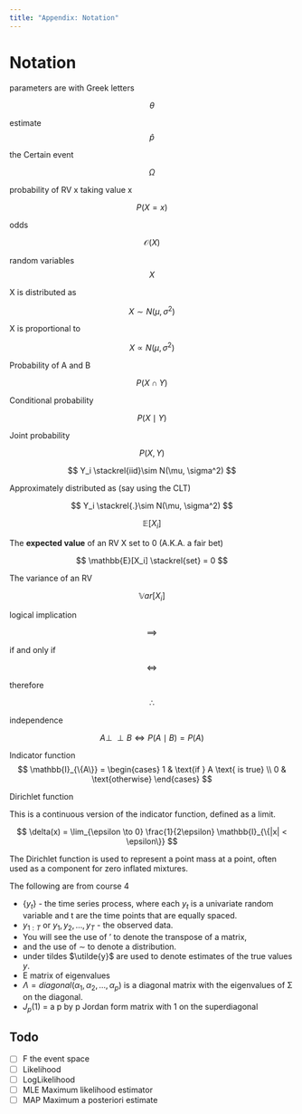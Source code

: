 ```yaml
---
title: "Appendix: Notation"
---
```


# Notation

parameters are with Greek letters

$$
\theta
$$

estimate $$\hat{p}$$

the Certain event

$$
\Omega
$$

probability of RV x taking value x

$$
P(X=x)
$$

odds 

$$
\mathcal{O}(X)
$$

random variables 
$$
X
$$

X is distributed as

$$X
\sim N(\mu, \sigma^2)
$$

X is proportional to

$$
X\propto N(\mu, \sigma^2)
$$

Probability of A and B

$$
P(X \cap Y)
$$

Conditional probability

$$
P(X \mid Y)
$$

Joint probability

$$
P(X,Y)
$$

$$
Y_i \stackrel{iid}\sim N(\mu, \sigma^2)
$$

Approximately distributed as (say using the CLT)

$$
Y_i \stackrel{.}\sim N(\mu, \sigma^2)
$$

$$
\mathbb{E}[X_i]
$$

The **expected value** of an RV X set to 0 (A.K.A. a fair bet)

$$
\mathbb{E}[X_i]  \stackrel{set} = 0
$$

The variance of an RV

$$\mathbb{V}ar[X_i]$$

logical implication

$$
\implies
$$

if and only if

$$
\iff
$$

therefore

$$
\therefore
$$

independence

$$
A \perp \!\!\! \perp B \iff P(A \mid B) = P(A)
$$

Indicator function
$$
\mathbb{I}_{\{A\}} = \begin{cases}
1 & \text{if } A \text{ is true} \\ 0 & \text{otherwise} \end{cases}
$$

Dirichlet function

This is a continuous version of the indicator function, defined as a limit.

$$
\delta(x) = \lim_{\epsilon \to 0} \frac{1}{2\epsilon} \mathbb{I}_{\{|x| < \epsilon\}}
$$

The Dirichlet function is used to represent a point mass at a point, often used as a component for zero inflated mixtures.


The following are from course 4


-   $\{y_t\}$ - the time series process, where each $y_t$ is a univariate random variable and t are the time points that are equally spaced. 
-   $y_{1:T}$ or $y_1, y_2, \ldots, y_T$ - the observed data.
- You will see the use of ' to denote the transpose of a matrix,
- and the use of $\sim$ to denote a distribution.
- under tildes $\utilde{y}$ are used to denote estimates of the true values $y$.
- E matrix of eigenvalues
- $\Lambda = diagonal(\alpha_1, \alpha_2, \ldots , \alpha_p)$ is a diagonal matrix with the eigenvalues of Σ on the diagonal.
- $J_p(1)$ = a p by p Jordan form matrix with 1 on the superdiagonal

::: {.callout-note collapse="TRUE" }
## Todo

- [ ]  F the event space
- [ ]  Likelihood
- [ ]  LogLikelihood
- [ ]  MLE Maximum likelihood estimator
- [ ]  MAP Maximum a posteriori estimate

:::